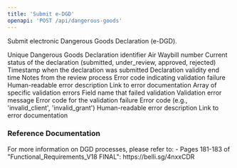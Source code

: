 ```yaml
---
title: 'Submit e-DGD'
openapi: 'POST /api/dangerous-goods'
---
```


Submit electronic Dangerous Goods Declaration (e-DGD).



<ParamField status="201" type="DangerousGoodsResponse">
  <ParamField name="dgdId" type="string">
    Unique Dangerous Goods Declaration identifier
  </ParamField>
  <ParamField name="awbNumber" type="string">
    Air Waybill number
  </ParamField>
  <ParamField name="status" type="string">
    Current status of the declaration (submitted, under_review, approved, rejected)
  </ParamField>
  <ParamField name="submittedAt" type="string" format="date-time">
    Timestamp when the declaration was submitted
  </ParamField>
  <ParamField name="validUntil" type="string" format="date-time">
    Declaration validity end time
  </ParamField>
  <ParamField name="reviewNotes" type="string">
    Notes from the review process
  </ParamField>
</ParamField>


<ParamField status="400" type="DangerousGoodsErrorResponse">
  <ParamField name="error" type="string">
    Error code indicating validation failure
  </ParamField>
  <ParamField name="errorDescription" type="string">
    Human-readable error description
  </ParamField>
  <ParamField name="errorUri" type="string">
    Link to error documentation
  </ParamField>
  <ParamField name="validationErrors" type="array">
    Array of specific validation errors
    <ParamField name="field" type="string">
      Field name that failed validation
    </ParamField>
    <ParamField name="message" type="string">
      Validation error message
    </ParamField>
    <ParamField name="code" type="string">
      Error code for the validation failure
    </ParamField>
  </ParamField>
</ParamField>


<ParamField status="401" type="OAuthErrorResponse">
  <ParamField name="error" type="string">
    Error code (e.g., 'invalid_client', 'invalid_grant')
  </ParamField>
  <ParamField name="errorDescription" type="string">
    Human-readable error description
  </ParamField>
  <ParamField name="errorUri" type="string">
    Link to error documentation
  </ParamField>
</ParamField>

### Reference Documentation

<Info>
For more information on DGD processes, please refer to:
- Pages 181-183 of "Functional_Requirements_V18 FINAL": https://belli.sg/4nxxCDR
</Info>